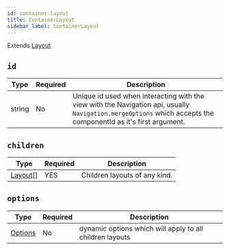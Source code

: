 ```yaml
---
id: container-layout
title: ContainerLayout
sidebar_label: ContainerLayout
---
```


Extends [Layout](layout)

## `id`

| Type   | Required | Description                                                                                                                                                    |
| ------ | -------- | -------------------------------------------------------------------------------------------------------------------------------------------------------------- |
| string | No       | Unique id used when interacting with the view with the Navigation api, usually `Navigation.mergeOptions` which accepts the componentId as it's first argument. |

## `children`

| Type               | Required | Description                   |
| ------------------ | -------- | ----------------------------- |
| [Layout[]](layout) | YES      | Children layouts of any kind. |

## `options`

| Type                    | Required | Description                                              |
| ----------------------- | -------- | -------------------------------------------------------- |
| [Options](options-root) | No       | dynamic options which will apply to all children layouts |
